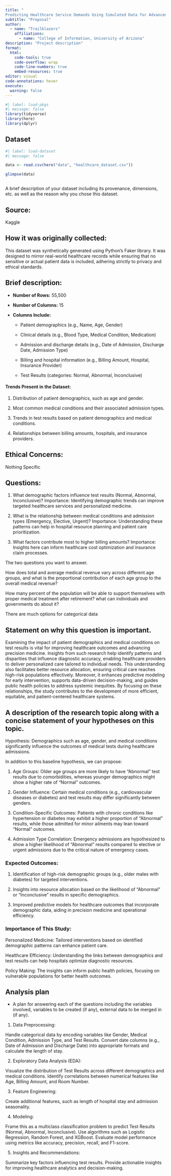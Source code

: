 ---
title: "
Predicting Healthcare Service Demands Using Simulated Data for Advanced Analytics"
subtitle: "Proposal"
author: 
  - name: "Trailblazers"
    affiliations:
      - name: "College of Information, University of Arizona"
description: "Project description"
format:
  html:
    code-tools: true
    code-overflow: wrap
    code-line-numbers: true
    embed-resources: true
editor: visual
code-annotations: hover
execute:
  warning: false
---

```{r}
#| label: load-pkgs
#| message: false
library(tidyverse)
library(here)
library(dplyr)
```

## Dataset

```{r}
#| label: load-dataset
#| message: false

data <- read.csv(here("data", "healthcare_dataset.csv"))

glimpse(data)



```

A brief description of your dataset including its provenance, dimensions, etc. as well as the reason why you chose this dataset.

## Source:

Kaggle

## How it was originally collected:

This dataset was synthetically generated using Python's Faker library. It was designed to mirror real-world healthcare records while ensuring that no sensitive or actual patient data is included, adhering strictly to privacy and ethical standards.

## Brief description:

-   **Number of Rows:** 55,500

-   **Number of Columns:** 15

-   **Columns Include:**

    -   Patient demographics (e.g., Name, Age, Gender)

    -   Clinical details (e.g., Blood Type, Medical Condition, Medication)

    -   Admission and discharge details (e.g., Date of Admission, Discharge Date, Admission Type)

    -   Billing and hospital information (e.g., Billing Amount, Hospital, Insurance Provider)

    -   Test Results (categories: Normal, Abnormal, Inconclusive)

#### Trends Present in the Dataset:

1.  Distribution of patient demographics, such as age and gender.

2.  Most common medical conditions and their associated admission types.

3.  Trends in test results based on patient demographics and medical conditions.

4.  Relationships between billing amounts, hospitals, and insurance providers.

## Ethical Concerns:

Nothing Specific

## Questions:

1.  What demographic factors influence test results (Normal, Abnormal, Inconclusive)? Importance: Identifying demographic trends can improve targeted healthcare services and personalized medicine.

2.  What is the relationship between medical conditions and admission types (Emergency, Elective, Urgent)? Importance: Understanding these patterns can help in hospital resource planning and patient care prioritization.

3.  What factors contribute most to higher billing amounts? Importance: Insights here can inform healthcare cost optimization and insurance claim processes.

The two questions you want to answer.

How does total and average medical revenue vary across different age groups, and what is the proportional contribution of each age group to the overall medical revenue?

How many percent of the population will be able to support themselves with proper medical treatment after retirement? what can individuals and governments do about it?

There are much options for categorical data

## Statement on why this question is important.

Examining the impact of patient demographics and medical conditions on test results is vital for improving healthcare outcomes and advancing precision medicine. Insights from such research help identify patterns and disparities that influence diagnostic accuracy, enabling healthcare providers to deliver personalized care tailored to individual needs. This understanding also facilitates better resource allocation, ensuring critical care reaches high-risk populations effectively. Moreover, it enhances predictive modeling for early intervention, supports data-driven decision-making, and guides public health policies to address systemic inequities. By focusing on these relationships, the study contributes to the development of more efficient, equitable, and patient-centered healthcare systems.

## A description of the research topic along with a concise statement of your hypotheses on this topic.

Hypothesis: Demographics such as age, gender, and medical conditions significantly influence the outcomes of medical tests during healthcare admissions.

In addition to this baseline hypothesis, we can propose:

1.  Age Groups: Older age groups are more likely to have "Abnormal" test results due to comorbidities, whereas younger demographics might show a higher rate of "Normal" outcomes.

2.  Gender Influence: Certain medical conditions (e.g., cardiovascular diseases or diabetes) and test results may differ significantly between genders.

3.  Condition-Specific Outcomes: Patients with chronic conditions like hypertension or diabetes may exhibit a higher proportion of "Abnormal" results, while those admitted for minor ailments may lean toward "Normal" outcomes.

4.  Admission Type Correlation: Emergency admissions are hypothesized to show a higher likelihood of "Abnormal" results compared to elective or urgent admissions due to the critical nature of emergency cases.

### Expected Outcomes:

1.  Identification of high-risk demographic groups (e.g., older males with diabetes) for targeted interventions.

2.  Insights into resource allocation based on the likelihood of "Abnormal" or "Inconclusive" results in specific demographics.

3.  Improved predictive models for healthcare outcomes that incorporate demographic data, aiding in precision medicine and operational efficiency.

### Importance of This Study:

Personalized Medicine: Tailored interventions based on identified demographic patterns can enhance patient care.

Healthcare Efficiency: Understanding the links between demographics and test results can help hospitals optimize diagnostic resources.

Policy Making: The insights can inform public health policies, focusing on vulnerable populations for better health outcomes.

## Analysis plan

-   A plan for answering each of the questions including the variables involved, variables to be created (if any), external data to be merged in (if any).

1.  Data Preprocessing:

Handle categorical data by encoding variables like Gender, Medical Condition, Admission Type, and Test Results. Convert date columns (e.g., Date of Admission and Discharge Date) into appropriate formats and calculate the length of stay.

2.  Exploratory Data Analysis (EDA):

Visualize the distribution of Test Results across different demographics and medical conditions. Identify correlations between numerical features like Age, Billing Amount, and Room Number.

3.  Feature Engineering:

Create additional features, such as length of hospital stay and admission seasonality.

4.  Modeling:

Frame this as a multiclass classification problem to predict Test Results (Normal, Abnormal, Inconclusive). Use algorithms such as Logistic Regression, Random Forest, and XGBoost. Evaluate model performance using metrics like accuracy, precision, recall, and F1-score.

5.  Insights and Recommendations:

Summarize key factors influencing test results. Provide actionable insights for improving healthcare analytics and decision-making.
